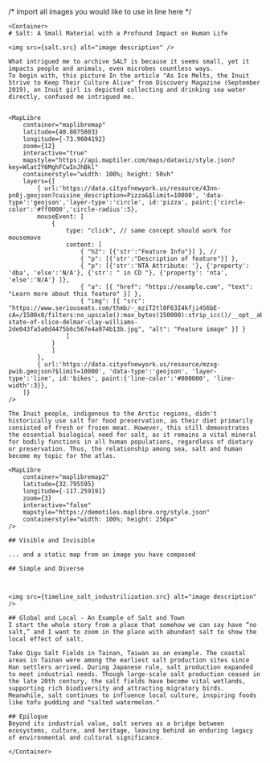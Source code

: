 
/* import all images you would like to use in line here */




<PageLayout title={SITE.title} description={SITE.description}>

    <Container>
    # Salt: A Small Material with a Profound Impact on Human Life
    
    <img src={salt.src} alt="image description" />

    What intrigued me to archive SALT is because it seems small, yet it impacts people and animals, even microbes countless ways. 
    To begin with, this picture In the article "As Ice Melts, the Inuit Strive to Keep Their Culture Alive" from Discovery Magazine (September 2019), an Inuit girl is depicted collecting and drinking sea water directly, confused me intrigued me.
    

    <MapLibre
        container="maplibremap"
        latitude={40.8075803}
        longitude={-73.9604192}
        zoom={12}
        interactive="true"
        mapstyle="https://api.maptiler.com/maps/dataviz/style.json?key=WlatIY6MghFCwInJhBkl"
        containerstyle="width: 100%; height: 50vh"
        layers={[
            { url:'https://data.cityofnewyork.us/resource/43nn-pn8j.geojson?cuisine_description=Pizza&$limit=10000', 'data-type':'geojson','layer-type':'circle', id:'pizza', paint:{'circle-color':'#ff0000','circle-radius':5},
            mouseEvent: [
                {
                    type: "click", // same concept should work for mousemove
                    content: [
                        { "h2": [{'str':"Feature Info"}] }, // 
                        { "p": [{'str':"Description of feature"}] },
                        { "p": [{'str':'NTA Attribute: '}, {'property': 'dba', 'else':'N/A'}, {'str': " in CD "}, {'property': 'nta', 'else':'N/A'} ]}, 
                        { "a": [{ "href": "https://example.com", "text": "Learn more about this feature" }] },
                        { "img": [{ "src": "https://www.seriouseats.com/thmb/-_mziT2tl0F63I4kfji4S6bE-cA=/1500x0/filters:no_upscale():max_bytes(150000):strip_icc()/__opt__aboutcom__coeus__resources__content_migration__serious_eats__seriouseats.com__2018__10__20181015-state-of-slice-delmar-clay-williams-2de043fa5a0d4475b6c567e4a974b13b.jpg", "alt": "Feature image" }] }
                    ]
                }
                ]
            },
            { url:'https://data.cityofnewyork.us/resource/mzxg-pwib.geojson?$limit=10000', 'data-type':'geojson', 'layer-type':'line', id:'bikes', paint:{'line-color':'#000000', 'line-width':3}},
        ]}
    />

    The Inuit people, indigenous to the Arctic regions, didn't historically use salt for food preservation, as their diet primarily consisted of fresh or frozen meat. However, this still demonstrates the essential biological need for salt, as it remains a vital mineral for bodily functions in all human populations, regardless of dietary or preservation. Thus, the relationship among sea, salt and human become my topic for the atlas.

    <MapLibre
        container="maplibremap2"
        latitude={32.795595}
        longitude={-117.259191}
        zoom={3}
        interactive="false"
        mapstyle="https://demotiles.maplibre.org/style.json"
        containerstyle="width: 100%; height: 256px"
    />

    ## Visible and Invisible

    ... and a static map from an image you have composed 

    ## Simple and Diverse



    <img src={timeline_salt_industrilization.src} alt="image description" />

    ## Global and Local - An Example of Salt and Town
    I start the whole story from a place that somehow we can say have “no salt,” and I want to zoom in the place with abundant salt to show the local effect of salt. 

    Take Qigu Salt Fields in Tainan, Taiwan as an example. The coastal areas in Tainan were among the earliest salt production sites since Han settlers arrived. During Japanese rule, salt production expanded to meet industrial needs. Though large-scale salt production ceased in the late 20th century, the salt fields have become vital wetlands, supporting rich biodiversity and attracting migratory birds. Meanwhile, salt continues to influence local culture, inspiring foods like tofu pudding and "salted watermelon."

    ## Epilogue
    Beyond its industrial value, salt serves as a bridge between ecosystems, culture, and heritage, leaving behind an enduring legacy of environmental and cultural significance.

    </Container>

</PageLayout>
